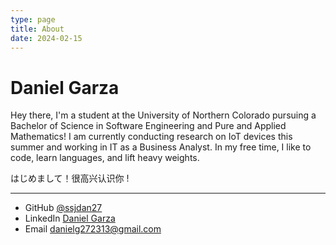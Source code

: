 ```yaml
---
type: page
title: About
date: 2024-02-15
---
```


# Daniel Garza

Hey there, I'm a student at the University of Northern Colorado pursuing a Bachelor of Science in Software Engineering and Pure and Applied Mathematics! 
I am currently conducting research on IoT devices this summer and working in IT as a Business Analyst. 
In my free time, I like to code, learn languages, and lift heavy weights. 

はじめまして！很高兴认识你 !

---

- GitHub [@ssjdan27](https://github.com/ssjdan27)
- LinkedIn [Daniel Garza](https://www.linkedin.com/in/daniel-garza-2a61b5244/)
- Email danielg272313@gmail.com
